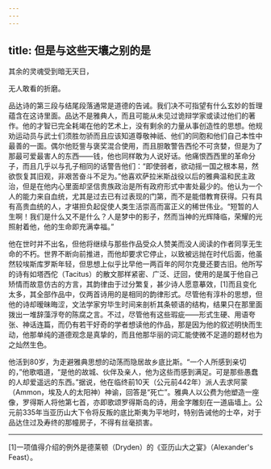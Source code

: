```yaml
---
---
---
```

title: 但是与这些天壤之别的是
---



其余的灵魂受到暗无天日，

无人敢看的折磨。



品达诗的第三段与结尾段落通常是道德的告诫。我们决不可指望有什么玄妙的哲理蕴含在这诗里面。品达不是雅典人，而且可能从未见过诡辩学家或读过他们的著作。他的才智已完全耗竭在他的艺术上，没有剩余的力量从事创造性的思想。他规劝运动员与武士们须胜勿骄而且应该知道尊敬神祇、他们的同胞和他们自己本性中最善的一面。偶尔他贬訾与褒奖混合使用，而且胆敢警告西伦不可贪婪，但是为了那最可爱最害人的东西——钱，他也同样敢为人说好话。他痛恨西西里的革命分子，而且几乎以与孔子相同的话警告他们：“即使弱者，欲动摇一国之根本易，然欲恢复其旧观，非艰苦奋斗不足为。”他喜欢萨拉米斯战役以后的雅典温和民主政治，但是在他内心里面却坚信贵族政治是所有政府形式中害处最少的。他认为一个人的能力来自血统，尤其是过去已有过表现的门第，而不是能借教育获得。只有具有高贵血统的人，才堪担负起促使人类生活崇高而富正义的稀世伟业。“短暂的人生啊！我们是什么又不是什么？人是梦中的影子，然而当神的光辉降临，荣耀的光照射着他，他的生命即充满幸福。”

他在世时并不出名，但他将继续与那些作品受众人赞美而没人阅读的作者同享无生命的不朽。世界不断向前推进，而他却要求它停止，以致被远抛在时代后面，他虽然较埃斯库罗斯年轻，但思想上似乎比早他一两百年的阿尔克曼还要古旧。他所写的诗有如塔西佗（Tacitus）的散文那样紧密、广泛、迂回，使用的是属于他自己矫情而故意仿古的方言，其韵律由于过分繁复，甚少诗人愿意摹效，[1]而且变化太多，其全部作品中，仅两首诗用的是相同的韵律形式。尽管他有淳朴的思想，但他的诗却暧昧晦涩，文法学家穷毕生时间来剖析其条顿语的结构，结果只在那里面拨出一堆辞藻浮夸的陈腐之言。不过，尽管他有这些瑕疵——形式生硬、用语夸张、神话连篇，而仍有若干好奇的学者想读他的作品，那是因为他的叙述明快而生动，他那单纯的道德观念是真挚的，而且他那华丽的词汇能使微不足道的题材也为之灿然生色。

他活到80岁，为走避雅典思想的动荡而隐居故乡底比斯。“一个人所感到亲切的，”他歌唱道，“是他的故城、伙伴及亲人，他为这些而感到满足。可是那些愚蠢的人却爱遥远的东西。”据说，他在临终前10天（公元前442年）派人去求阿蒙（Ammon，埃及人的太阳神）神谕，回答是“死亡”。雅典人以公费为他塑造一座像，罗得斯人将他第七首，亦即歌颂罗得斯岛的诗，用金字雕刻在一道庙墙上。公元前335年当亚历山大下令将反叛的底比斯夷为平地时，特别告诫他的士卒，对于品达住过及寿终的那幢房子，不得有丝毫损害。



* * *



[1]一项值得介绍的例外是德莱顿（Dryden）的《亚历山大之宴》（Alexander's Feast）。